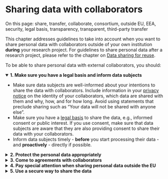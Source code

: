 # Sharing data with collaborators {#data-sharing-collaboration}

::::keywords
On this page: share, transfer, collaborate, consortium, outside EU, EEA, 
security, legal basis, transparency, transparent, third-party transfer
::::

This chapter addresses guidelines to take into account when you want to share 
personal data with collaborators outside of your own institution **during** 
your research project. For guidelines to share personal data after a research 
project, please refer to the chapter on [Data sharing for reuse](#data-sharing-reuse). 

To be able to share personal data with external collaborators, you should:  

<details open="true"><summary><b>1. Make sure you have a legal basis and 
inform data subjects</b></summary>
  <div><ul>
      <li>Make sure data subjects are well-informed about your intentions to 
      share the data with collaborators. Include information in your 
      <a href="#privacy-notices">privacy notice</a> on the identity of your 
      collaborators, which data are shared with them and why, how, and for how 
      long. Avoid using statements that preclude sharing such as "Your data 
      will not be shared with anyone else".</li>
      <li>Make sure you have a <a href="#legal-basis">legal basis</a> to 
      share the data, e.g., informed consent or public interest. If you use 
      consent, make sure that data subjects are aware that they are also 
      providing consent to share their data with your collaborators.</li>
      <li>Inform data subjects timely - <b>before</b> you start processing 
      their data - and <b>proactively</b> - directly if possible.</li>
    </ul>
  </div>
</details>

<details><summary><b>2. Protect the personal data appropriately</b></summary>
<div><ul>
      <li><a href="#risk-assessment">Assess the risks</a> of sharing the 
      data and the measures you will take to mitigate those in your 
      <a href = "https://www.uu.nl/en/research/research-data-management/guides/data-management-planning" target = "_blank">Data Management Plan</a>, <a href="#privacy-scan">Privacy scan</a>, 
      or if applicable, <a href="#dpia">Data Protection Impact Assessment</a>. 
      This is especially important if you will share your data with 
      collaborators outside of the European Economic Area.</li>
      <li>Share only the data that the collaborator needs (data minimisation), 
      for example by deleting unnecessary data, pseudonymising the data, and 
      sharing only with those who need access to the data.</li>
      <li>Make sure data subjects can still exercise their 
      <a href="#data-subject-rights">data subjects' rights</a>. For example, 
      if a data subject withdraws their consent, not only you, but also your 
      collaborators will have to stop processing the data subject’s personal 
      data. It is important to make clear how you and them will do so.</li>
</ul></div>
</details>

<details><summary><b>3. Come to agreements with collaborators</b></summary>
<div><p>In order to protect the personal data effectively, it is important to 
    determine which role every collaborator has: 
    <a href="#definitions">controller or processor</a>? And if there are 
    multiple controllers, are they separate or joint controllers? For example, 
    in many collaborative research projects (e.g., in consortia), there are 
    multiple controllers that collectively determine why (e.g., research 
    question) and how (e.g., methods) to process personal data. These parties 
    are then joint controllers, and agreements need to be made in a 
    <a href="#joint-controllers-agreement">joint controllers agreement</a>.</p><p>In any collaboration in which data are shared, you need to (<a href = "https://gdpr-info.eu/art-26-gdpr/" target = "_blank">art. 26</a>):</p><ul><li>Come to a formal agreement on:
        <ul><li>The role of each party in the research project</li><li>Respective responsibilities in terms of data protection, such as informing data subjects and handling requests relating to data subjects' rights</li><li>Who is the main point of contact for data subjects</li> </ul><li>Communicate (the essence of) the agreement to data subjects.</li></ul>
  <p>Your <a href="#support" target = "_blank">privacy officer</a> 
  can help you draw up a valid agreement.</p>
 </div>
</details>

<details><summary><b>4. Pay special attention when sharing personal data outside the EU</b></summary>
<div><p>
      If you share personal data with international collaborators (for example, 
      with countries that have no 
      <a href = "https://ec.europa.eu/info/law/law-topic/data-protection/international-dimension-data-protection/adequacy-decisions_en" target = "_blank">adequacy decision</a>), 
      you may need to take additional measures. Usually, these measures include 
      drawing up an agreement to make sure the other party is GDPR-compliant and 
      uses the necessary security measures (if you haven’t already done so). The 
      exact type of agreement will depend on your specific situation: your 
      <a href="#support">privacy officer</a>  can help you choose and set up the right one.</p>
      <p>The flowchart below indicates conditions under which you can share data 
      internationally. Note that they assume that you have taken sufficient 
      safeguards to protect the personal data. To determine the possibilities 
      of sharing data internationally in your project, we strongly advise you 
      to consult with your <a href="#support" target = "_blank">privacy officer</a>. In some cases a <a href="#dtia">Data Transfer Impact Assessment</a> may 
      be required, which can take some effort.</p><img src="img/international-data-transfer.png" alt="Flowchart about 
      international data transfers. If you are transfering data to countries 
      within the European Economic Area, no additional measures are required. If 
      you however transfer data outside of the European Economic Area, we 
      recommend to contact your faculty privacy officer to take the proper 
      measures.">
   </div>
</details>

<details><summary><b>5. Use a secure way to share the data</b></summary>
<div><ul>
  <li><b>Granting access</b>: It is preferable to grant a user access 
          to an existing and safe infrastructure (e.g., add someone to a Yoda 
          group or OneDrive folder), rather than physically sending the data 
          elsewhere. This allows you to keep the data in one place, define 
          specific access rights (read/write), have users authenticate, and 
          easily revoke access to the data after your collaboration has ended. 
          It is also a good idea to take measures to prevent the data from 
          being copied elsewhere.</li><li><b>Transferring data</b>: When it is absolutely necessary to 
          transfer the files to a different location, you must do so securely. 
          Researchers at Utrecht University can use 
          <a href = "https://filesender.surf.nl" target = "_blank">SURF Filesender</a> 
          with encryption.</li></ul></div>
</details>
